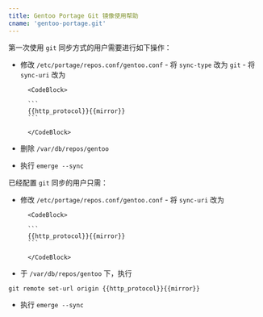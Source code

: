 ```yaml
---
title: Gentoo Portage Git 镜像使用帮助
cname: 'gentoo-portage.git'
---
```


第一次使用 `git` 同步方式的用户需要进行如下操作：

- 修改 `/etc/portage/repos.conf/gentoo.conf`
		- 将 `sync-type` 改为 `git`
		- 将 `sync-uri` 改为

        <CodeBlock>

        ```
        {{http_protocol}}{{mirror}}
        ```

        </CodeBlock>

- 删除 `/var/db/repos/gentoo`
- 执行 `emerge --sync`

已经配置 `git` 同步的用户只需：

- 修改 `/etc/portage/repos.conf/gentoo.conf`
		- 将 `sync-uri` 改为

        <CodeBlock>

        ```
        {{http_protocol}}{{mirror}}
        ```

        </CodeBlock>

- 于 `/var/db/repos/gentoo` 下，执行

<CodeBlock>

```
git remote set-url origin {{http_protocol}}{{mirror}}
```

</CodeBlock>


- 执行 `emerge --sync`

